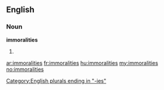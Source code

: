 ==English==

===Noun===
'''immoralities'''

# {{plural of|[[immorality]]}}

[[Category:English plurals ending in "-ies"]]

[[ar:immoralities]]
[[fr:immoralities]]
[[hu:immoralities]]
[[my:immoralities]]
[[no:immoralities]]